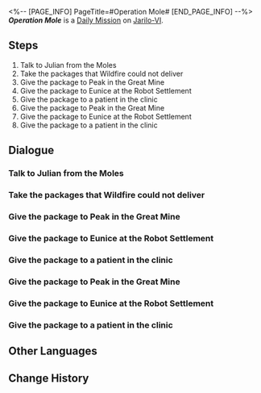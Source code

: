 <%-- [PAGE_INFO]
PageTitle=#Operation Mole#
[END_PAGE_INFO] --%>
{{Stub|Dialogue.}}
{{Mission Infobox
|id            = 3011014
|title         = 
|image         = <!--Mission Operation Mole.png-->
|type          = Daily
|event_name    = 
|chapter       = 
|requirements  = {{subst:void|<!--Unknown: {"Type":"Manual"}-->}}
|summary       = <!--official mission summary from Fate's Atlas-->
|characters    = Befuddled Patient; Eunice; Julian; Peak; Trailblazer
|startLocation = [[Jarilo-VI]] - [[Boulder Town]]
|world         = Jarilo-VI
|area          = Boulder Town
|prev          = 
|next          = 
|rewards       = Credit*5,000
}}
'''''Operation Mole''''' is a [[Daily Mission]] on [[Jarilo-VI]].

==Steps==
# Talk to Julian from the Moles
# Take the packages that Wildfire could not deliver
# Give the package to Peak in the Great Mine
# Give the package to Eunice at the Robot Settlement
# Give the package to a patient in the clinic
# Give the package to Peak in the Great Mine
# Give the package to Eunice at the Robot Settlement
# Give the package to a patient in the clinic

<!--
==Gameplay Notes==

--><!--
==Trial Character==

-->
==Dialogue==
{{Stub Dialogue}}

===Talk to Julian from the Moles{{subst:void|<!--301101401-->}}===
{{Mission Description|type=daily|location=Boulder Town|Julian from the Moles seems to be looking for helpers.<br />As an honorary member of the Moles, you have a duty to report to him, the second-in-command!}}
{{Dialogue Start}}
:{{tx}}
{{Dialogue End}}

===Take the packages that Wildfire could not deliver{{subst:void|<!--301101402-->}}===
{{Mission Description|type=daily|location=Boulder Town|update|For the Moles' Reinvigoration Plan, Julian plans to keep secretly delivering the packages Wildfire had left behind.<br />Head to where Wildfire stores the packages to assess the situation.}}
{{Dialogue Start}}
:{{tx}}
{{Dialogue End}}

===Give the package to Peak in the Great Mine{{subst:void|<!--301101406-->}}===
{{Mission Description|type=daily|location=Great Mine|update|For the Moles' Reinvigoration Plan, Julian plans to keep secretly delivering the packages Wildfire had left behind.<br />This package should be sent to Peak the miner. Find him in the Great Mine.}}
{{Dialogue Start}}
:{{tx}}
{{Dialogue End}}

===Give the package to Eunice at the Robot Settlement{{subst:void|<!--301101407-->}}===
{{Mission Description|type=daily|location=Robot Settlement|update|For the Moles' Reinvigoration Plan, Julian plans to keep secretly delivering the packages Wildfire had left behind.<br />This package should be sent to Eunice the rapper. Find her in the Robot Settlement.}}
{{Dialogue Start}}
:{{tx}}
{{Dialogue End}}

===Give the package to a patient in the clinic{{subst:void|<!--301101408-->}}===
{{Mission Description|type=daily|location=Natasha's Clinic|update|For the Moles' Reinvigoration Plan, Julian plans to keep secretly delivering the packages Wildfire had left behind.<br />The name on this package is illegible. Maybe it's a patient in Natasha's clinic?}}
{{Dialogue Start}}
:{{tx}}
{{Dialogue End}}

===Give the package to Peak in the Great Mine{{subst:void|<!--301101409-->}}===
{{Mission Description|type=daily|location=Great Mine|update|For the Moles' Reinvigoration Plan, Julian plans to keep secretly delivering the packages Wildfire had left behind.<br />This package should be sent to Peak the miner. Find him in the Great Mine.}}
{{Dialogue Start}}
:{{tx}}
{{Dialogue End}}

===Give the package to Eunice at the Robot Settlement{{subst:void|<!--301101410-->}}===
{{Mission Description|type=daily|location=Robot Settlement|update|For the Moles' Reinvigoration Plan, Julian plans to keep secretly delivering the packages Wildfire had left behind.<br />This package should be sent to Eunice the rapper. Find her in the Robot Settlement.}}
{{Dialogue Start}}
:{{tx}}
{{Dialogue End}}

===Give the package to a patient in the clinic{{subst:void|<!--301101411-->}}===
{{Mission Description|type=daily|location=Natasha's Clinic|update|For the Moles' Reinvigoration Plan, Julian plans to keep secretly delivering the packages Wildfire had left behind.<br />The name on this package is illegible. Maybe it's a patient in Natasha's clinic?}}
{{Dialogue Start}}
:{{tx}}
{{Dialogue End}}

==Other Languages==
{{Other Languages
|en   = Operation Mole
|zhs  = 鼹鼠行动
|zht  = 鼴鼠行動
|ja   = モグラ計画
|ko   = 두더지 행동
|es   = Operación topo
|fr   = Opération Taupe
|ru   = Операция «Кроты»
|th   = ปฏิบัติการตัวตุ่น
|vi   = Chuột Chũi Hành Động
|de   = Operation Maulwurf
|id   = Operasi The Moles
|pt   = Operação Toupeira
}}

==Change History==
{{Change History|1.0}}
